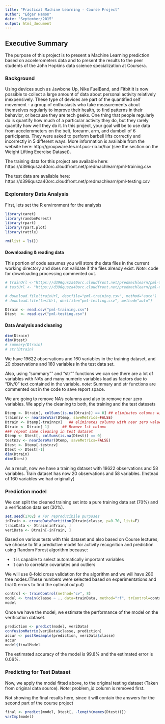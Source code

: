 ```yaml
---
title: "Practical Machine Learning - Course Project"
author: "Edgar Hamon"
date: "September/2015"
output: html_document
---
```


## Executive Summary
The purpose of this project is to present a Machine Learning prediction based on accelerometers data and to present the results to the peer students of the John Hopkins data science specialization at Coursera. 

### Background 

Using devices such as Jawbone Up, Nike FuelBand, and Fitbit it is now possible to collect a large amount of data about personal activity relatively inexpensively. These type of devices are part of the quantified self movement - a group of enthusiasts who take measurements about themselves regularly to improve their health, to find patterns in their behavior, or because they are tech geeks. One thing that people regularly do is quantify how much of a particular activity they do, but they rarely quantify how well they do it. In this project, your goal will be to use data from accelerometers on the belt, forearm, arm, and dumbell of 6 participants. They were asked to perform barbell lifts correctly and incorrectly in 5 different ways. More information is available from the website here: http://groupware.les.inf.puc-rio.br/har (see the section on the Weight Lifting Exercise Dataset). 

The training data for this project are available here: 
https://d396qusza40orc.cloudfront.net/predmachlearn/pml-training.csv

The test data are available here: 
https://d396qusza40orc.cloudfront.net/predmachlearn/pml-testing.csv


### Exploratory Data Analysis

First, lets set the R environment for the analysis

```r
library(caret)
library(randomForest)
library(rpart)
library(rpart.plot)
library(rattle)

rm(list = ls())
```

#### Downloading & reading data
This portion of code assumes you will store the data files in the current working directory and does not validate if the files already exist. *Note:* code for downloading processing commented out.

```r
# trainUrl <-"https://d396qusza40orc.cloudfront.net/predmachlearn/pml-training.csv"
# testUrl <- "https://d396qusza40orc.cloudfront.net/predmachlearn/pml-testing.csv"

# download.file(trainUrl, destfile="pml-training.csv", method="auto")
# download.file(testUrl, destfile="pml-testing.csv", method="auto")

Dtrain <- read.csv("pml-training.csv")
Dtest  <- read.csv("pml-testing.csv")
```

#### Data Analysis and cleaning

```r
dim(Dtrain)
dim(Dtest)
# summary(Dtrain)
# str(Dtrain)
```

We have 19622 observations and 160 variables in the training dataset, and 20 observations and 160 variables in the test data set.

Also, using "summary"" and "str"" functions we can see there are a lot of variables with NA's and many numeric variables load as factors due to "Div/0" text contained in the variable.
*note:* Summary and str functions are commented out in the code to save report space.

We are going to remove NA's columns and also to remove near zero variables. We apply the cleaning to both, the training and the test datesets

```r
Dtemp <- Dtrain[, colSums(is.na(Dtrain)) == 0] ## eliminates columns with NAs
trainnzv <- nearZeroVar(Dtemp, saveMetrics=FALSE)
Dtrain <- Dtemp[-trainnzv]   ## eliminates columns with near zero value
Dtrain <- Dtrain[-1]      ## Remove 1st column
### repeat same cleaning in test dataset
Dtemp <- Dtest[, colSums(is.na(Dtest)) == 0]
testnzv <- nearZeroVar(Dtemp, saveMetrics=FALSE)
Dtest <- Dtemp[-testnzv]   
Dtest <- Dtest[-1]      
dim(Dtrain)
dim(Dtest)

```

As a result, now we have a training dataset with 19622 observations and 58 variables. Train dataset has now 20 observations and 58 variables. (Instead of 160 variables we had originally)


### Prediction model

We can split the cleaned training set into a pure training data set (70%) and a verification data set (30%). 

```r
set.seed(1702) # For reproducibile purposes
inTrain <- createDataPartition(Dtrain$classe, p=0.70, list=F)
trainData <- Dtrain[inTrain, ]
veriData <- Dtrain[-inTrain, ]
```

Based on various tests with this dataset and also based on Course lectures, we choose to fit a predictive model for activity recognition and prediction using Random Forest algorithm because:

- It is capable to select automatically important variables
- It can to correlate covariates and outliers

We will use 8-fold cross validation for the algorithm and we will have 280 tree nodes.(These numbers were selected based on experimentations and trial & errors to find the optimal output)

```r
control <- trainControl(method="cv", 8)
model <- train(classe ~ ., data=trainData, method="rf", trControl=control, ntree=280)
model
```

Once we have the model, we estimate the performance of the model on the verification dataset.

```r
prediction <- predict(model, veriData)
confusionMatrix(veriData$classe, prediction)
accur <- postResample(prediction, veriData$classe)
accur
model$finalModel
```

The estimated accuracy of the model is 99.8% and the estimated error is 0.06%.


### Predicting for Test Dataset

Now, we apply the model fitted above, to the original testing dataset (Taken from original data source). *Note:* problem_id column is removed first.

Not showing the final results here, since it will contain the answers for the second part of the course project

```r
final <- predict(model, Dtest[, -length(names(Dtest))])
varImp(model)
```
